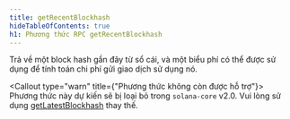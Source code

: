 ```yaml
---
title: getRecentBlockhash
hideTableOfContents: true
h1: Phương thức RPC getRecentBlockhash
---
```


Trả về một block hash gần đây từ sổ cái, và một biểu phí có thể được sử dụng để
tính toán chi phí gửi giao dịch sử dụng nó.

<Callout type="warn" title={"Phương thức không còn được hỗ trợ"}>
  Phương thức này dự kiến sẽ bị loại bỏ trong `solana-core` v2.0. Vui lòng sử
  dụng [getLatestBlockhash](/docs/rpc/http/getlatestblockhash) thay thế.
</Callout>

